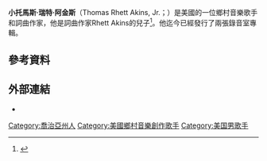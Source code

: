 {{Infobox musical artist
| name                = Thomas Rhett 
| image               = Thomas Rhett 2013.jpg
| caption             = 
| background          = 男歌手
| birth_name          = Thomas Rhett Akins, Jr.
| alias               = 
| birth_date          = {{birth date and age|1990|3|30}}<ref>{{cite web|url=http://yourcountry.tv/portfolio-item/thomas-rhett/|title=Thomas Rhett|work=Yourcountry.tv|accessdate=21 May 2013|archive-date=2021-02-01|archive-url=https://web.archive.org/web/20210201012741/http://yourcountry.tv/portfolio-item/thomas-rhett/|dead-url=no}}</ref><br/>[[美國|美國]][[喬治亞州|喬治亞州]][[瓦爾多斯塔|瓦爾多斯塔]]
| birth_place         = 
| origin              = 
| genre               = <!-- Do not add or remove genres without discussing on talk page first. -->{{hlist|[[鄉村音樂|鄉村音樂]]|[[鄉村搖滾|鄉村搖滾]]|[[bro-country|bro-country]]<ref>{{cite news |url=http://www.theguardian.com/music/2015/aug/17/burdens-of-bro-country-critics-term-gone-wild |title=The burdens of 'bro-country', a music critic's term gone wild |author=Grady Smith |work=Guardian |date=August 17, 2015 |accessdate=2016-03-09 |archive-date=2020-05-30 |archive-url=https://web.archive.org/web/20200530235611/https://www.theguardian.com/music/2015/aug/17/burdens-of-bro-country-critics-term-gone-wild |dead-url=no }}</ref>|[[Contemporary_R&B|R&B]]<ref>{{cite web|url=http://www.billboard.com/articles/columns/country/6700331/brett-eldredge-thomas-rhett-tour|title=Brett Eldredge and Thomas Rhett Take Their R&B-Tinged Brands of Country on the Road|date=17 September 2015|work=[[告示牌_(雜誌)|告示牌 (雜誌)]]|accessdate=5 February 2016|archive-date=2020-12-03|archive-url=https://web.archive.org/web/20201203015044/https://www.billboard.com/articles/columns/country/6700331/brett-eldredge-thomas-rhett-tour|dead-url=no}}</ref>}}
| occupation          = {{hlist|歌手|詞曲作家}}
| instrument          = {{hlist|主場|吉他|鼓手}}
| years_active        = 2010–現在
| label               = [[Big_Machine_Records|Valory Music Group]]
| associated_acts     =
}}
'''小托馬斯·瑞特·阿金斯'''（Thomas Rhett Akins, Jr.；{{bd|1990年|3月30日}}）是美國的一位鄉村音樂歌手和詞曲作家，他是詞曲作家Rhett Akins的兒子<ref>{{cite web|url=http://tasteofcountry.com/thomas-rhett-interview/|title=Thomas Rhett Gets His Turn in the Spotlight|last=Conaway|first=Alanna|date=July 21, 2011|work=Taste of Country|accessdate=February 29, 2012|archive-date=2020-08-11|archive-url=https://web.archive.org/web/20200811012022/https://tasteofcountry.com/thomas-rhett-interview/|dead-url=no}}</ref>。他迄今已經發行了兩張錄音室專輯。

==參考資料==
{{Reflist}}
==外部連結==
* {{official website|http://thomasrhett.com}}

{{normdaten}}
{{DEFAULTSORT:akins}}
[[Category:喬治亞州人|Category:喬治亞州人]]
[[Category:美國鄉村音樂創作歌手|Category:美國鄉村音樂創作歌手]]
[[Category:美国男歌手|Category:美国男歌手]]